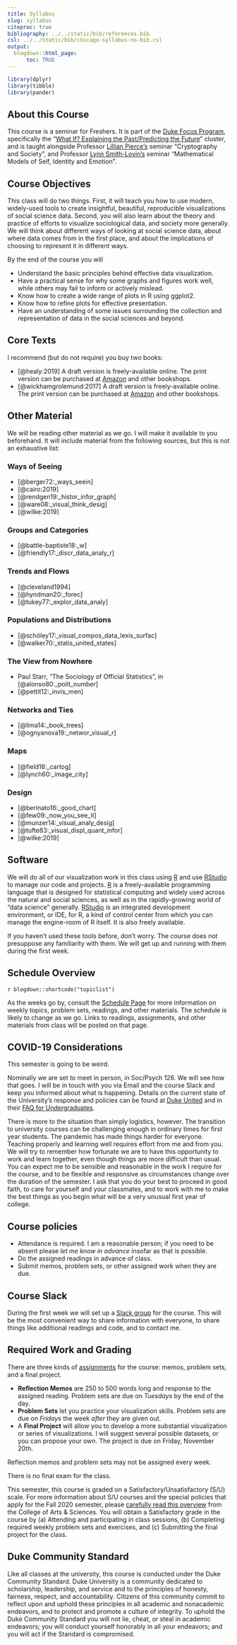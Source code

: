```yaml
---
title: Syllabus
slug: syllabus
citeproc: true
bibliography: ../../static/bib/references.bib
csl: ../../static/bib/chicago-syllabus-no-bib.csl
output:
  blogdown::html_page:
      toc: TRUE
---
```


```r
library(dplyr)
library(tibble)
library(pander)
```

[^courseinfo]: {-}
  `r blogdown::shortcode("courseinfo")`

## About this Course

This course is a seminar for Freshers. It is part of the [Duke Focus Program](https://focus.duke.edu), specifically the "[What If? Explaining the Past/Predicting the Future](https://focus.duke.edu/clusters-courses/what-if-explaining-pastpredicting-future)" cluster, and is taught alongside Professor [Lillian Pierce's](https://services.math.duke.edu/~pierce/) seminar "Cryptography and Society", and Professor [Lynn Smith-Lovin's](https://scholar.google.com/citations?user=aI_za38AAAAJ&hl=en) seminar "Mathematical Models of Self, Identity and Emotion". 

## Course Objectives

This class will do two things. First, it will teach you how to use modern, widely-used tools to create insightful, beautiful, reproducible visualizations of social science data. Second, you will also learn about the theory and practice of efforts to visualize sociological data, and society more generally. We will think about different ways of looking at social science data, about where data comes from in the first place, and about the implications of choosing to represent it in different ways.

By the end of the course you will

- Understand the basic principles behind effective data visualization.
- Have a practical sense for why some graphs and figures work well,
  while others may fail to inform or actively mislead.
- Know how to create a wide range of plots in R using ggplot2.
- Know how to refine plots for effective presentation.
- Have an understanding of some issues surrounding the collection and
  representation of data in the social sciences and beyond.

## Core Texts

I recommend (but do not require) you buy two books: 

- [@healy:2019] A draft version is freely-available online. The print version can be purchased at [Amazon](https://amzn.to/2vfAixM) and other bookshops.
- [@wickhamgrolemund:2017] A draft version is freely-available online. The print version can be purchased at [Amazon](https://www.amazon.com/R-Data-Science-Hadley-Wickham/dp/1491910399/) and other bookshops.


## Other Material 

We will be reading other material as we go. I will make it available to you beforehand. It will include material from the following sources, but this is not an exhaustive list:

### Ways of Seeing
- [@berger72:_ways_seein]
- [@cairo:2019]
- [@rendgen19:_histor_infor_graph]
- [@ware08:_visual_think_desig]
- [@wilke:2019] 

### Groups and Categories
- [@battle-baptiste18:_w]
- [@friendly17:_discr_data_analy_r]

### Trends and Flows

- [@cleveland1994]
- [@hyndman20:_forec]
- [@tukey77:_explor_data_analy]

### Populations and Distributions

- [@schöley17:_visual_compos_data_lexis_surfac]
- [@walker70:_statis_united_states]

### The View from Nowhere 

- Paul Starr, "The Sociology of Official Statistics", in [@alonso80:_polit_number] 
- [@pettit12:_invis_men]

### Networks and Ties
- [@lima14:_book_trees] 
- [@ognyanova19:_networ_visual_r]

### Maps
- [@field18:_cartog]
- [@lynch60:_image_city]

### Design
- [@berinato16:_good_chart]
- [@few09:_now_you_see_it]
- [@munzer14:_visual_analy_desig]
- [@tufte83:_visual_displ_quant_infor]
- [@wilke:2019] 


## Software

We will do all of our visualization work in this class using [R](https://cran.r-project.org/) and use  [RStudio](https://www.rstudio.com/) to manage our code and projects. [R](https://cran.r-project.org/) is a freely-available programming language that is designed for statistical computing and widely used across the natural and social sciences, as well as in the rapidly-growing world of "data science" generally. [RStudio](https://www.rstudio.com/) is an integrated development environment, or IDE, for R, a kind of control center from which you can manage the engine-room of R itself. It is also freely available. 

If you haven't used these tools before, don't worry. The course does not presuppose any familiarity with them. We will get up and running with them during the first week. 

## Schedule Overview

`r blogdown::shortcode("topiclist")`

As the weeks go by, consult the [Schedule Page](/schedule/) for more information on weekly topics, problem sets, readings, and other materials. The schedule is likely to change as we go. Links to readings, assignments, and other materials from class will be posted on that page. 
 
## COVID-19 Considerations

This semester is going to be weird. 

Nominally we are set to meet in person, in Soc/Psych 126. We will see how that goes. I will be in touch with you via Email and the course Slack and keep you informed about what is happening. Details on the current state of the University's response and policies can be found at [Duke United](https://returnto.duke.edu) and in their [FAQ for Undergraduates](https://keeplearning.duke.edu/undergraduate-students/).

There is more to the situation than simply logistics, however. The transition to university courses can be challenging enough in ordinary times for first year students. The pandemic has made things harder for everyone. Teaching properly and learning well requires effort from me and from you. We will try to remember how fortunate we are to have this opportunity to work and learn together, even though things are more difficult than usual. You can expect me to be sensible and reasonable in the work I require for the course, and to be flexible and responsive as circumstances change over the duration of the semester. I ask that you do your best to proceed in good faith, to care for yourself and your classmates, and to work with me to make the best things as you begin what will be a very unusual first year of college.

## Course policies

- Attendance is required. I am a reasonable person; if you need to be absent please _let me know in advance_ insofar as that is possible.
- Do the assigned readings in advance of class. 
- Submit memos, problem sets, or other assigned work when they are due. 

## Course Slack

During the first week we will set up a [Slack group](https://slack.com) for the course. This will be the most convenient way to share information with everyone, to share things like additional readings and code, and to contact me. 

## Required Work and Grading

There are three kinds of [assignments](assignments/) for the course: memos, problem sets, and a final project. 

- **Reflection Memos** are 250 to 500 words long and response to the assigned reading. Problem sets are due on _Tuesdays_ by the end of the day.  
- **Problem Sets** let you practice your visualization skills. Problem sets are due on _Fridays_ the week _after_ they are given out.
- A **Final Project** will allow you to develop a more substantial visualization or series of visualizations. I will suggest several possible datasets, or you can propose your own. The project is due on Friday, November 20th. 

Reflection memos and problem sets may not be assigned every week.

There is no final exam for the class.

This semester, this course is graded on a Satisfactory/Unsatisfactory (S/U) scale. For more information about S/U courses and the special policies that apply for the Fall 2020 semester, please [carefully read this overview](https://trinity.duke.edu/undergraduate/academic-policies/unsatisfactory-satisfactory-grading-option) from the College of Arts & Sciences. You will obtain a Satisfactory grade in the course by (a) Attending and participating in class sessions, (b) Completing required weekly problem sets and exercises, and (c) Submitting the final project for the class.

## Duke Community Standard

Like all classes at the university, this course is conducted under the Duke Community Standard. Duke University is a community dedicated to scholarship, leadership, and service and to the principles of honesty, fairness, respect, and accountability. Citizens of this community commit to reflect upon and uphold these principles in all academic and nonacademic endeavors, and to protect and promote a culture of integrity. To uphold the Duke Community Standard you will not lie, cheat, or steal in academic endeavors; you will conduct yourself honorably in all your endeavors; and you will act if the Standard is compromised.
